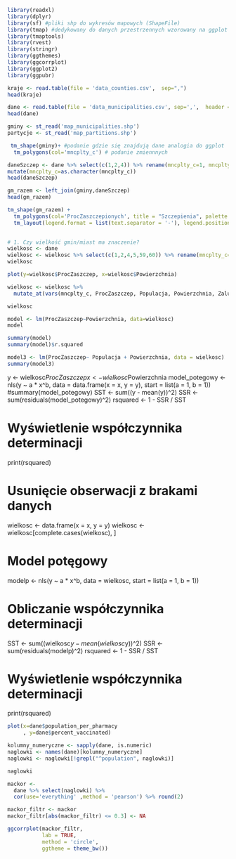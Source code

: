 
```{r}
library(readxl)
library(dplyr)
library(sf) #pliki shp do wykresów mapowych (ShapeFile)
library(tmap) #dedykowany do danych przestrzennych wzorowany na ggplot
library(tmaptools)
library(rvest)
library(stringr)
library(ggthemes)
library(ggcorrplot)
library(ggplot2)
library(ggpubr)
```


```{r}
kraje <- read.table(file = 'data_counties.csv',  sep=",")
head(kraje)
```


```{r}
dane <- read.table(file = 'data_municipalities.csv', sep=',',  header = TRUE)
head(dane)
```

```{r}
gminy <- st_read('map_municipalities.shp') 
partycje <- st_read('map_partitions.shp') 
```


```{r}
 tm_shape(gminy)+ #podanie gdzie się znajdują dane analogia do ggplot
  tm_polygons(col='mncplty_c') # podanie zmiennnych
```


```{r}
daneSzczep <- dane %>% select(c(1,2,4)) %>% rename(mncplty_c=1, mncplty_n=2, ProcZaszczepionych=3) %>% mutate(ProcZaszczepionych=as.numeric(ProcZaszczepionych)) %>% 
mutate(mncplty_c=as.character(mncplty_c))
head(daneSzczep)
```


```{r}
gm_razem <- left_join(gminy,daneSzczep)
head(gm_razem)
```


```{r}
tm_shape(gm_razem) +
  tm_polygons(col='ProcZaszczepionych', title = "Szczepienia", palette = "YlGnBu", style = "kmeans", n = 8) +
  tm_layout(legend.format = list(text.separator = '-'), legend.position = c("left", "bottom"))
          
```

```{r}
# 1. Czy wielkość gmin/miast ma znaczenie?
wielkosc <- dane
wielkosc <- wielkosc %>% select(c(1,2,4,5,59,60)) %>% rename(mncplty_c=1, Nazwa=2, ProcZaszczep=3, Populacja=4, Powierzchnia=5, Zaludnienie=6)
wielkosc
```

```{r}
plot(y=wielkosc$ProcZaszczep, x=wielkosc$Powierzchnia)

wielkosc <- wielkosc %>%
  mutate_at(vars(mncplty_c, ProcZaszczep, Populacja, Powierzchnia, Zaludnienie), as.numeric)

wielkosc

model <- lm(ProcZaszczep~Powierzchnia, data=wielkosc)
model

summary(model)
summary(model)$r.squared
```
```{r}

model3 <- lm(ProcZaszczep~ Populacja + Powierzchnia, data = wielkosc)
summary(model3)
```

y <- wielkosc$ProcZaszczep
x <- wielkosc$Powierzchnia
model_potegowy <- nls(y ~ a * x^b, data = data.frame(x = x, y = y), start = list(a = 1, b = 1))
#summary(model_potegowy)
SST <- sum((y - mean(y))^2)
SSR <- sum(residuals(model_potegowy)^2)
rsquared <- 1 - SSR / SST

# Wyświetlenie współczynnika determinacji
print(rsquared)

# Usunięcie obserwacji z brakami danych
wielkosc <- data.frame(x = x, y = y)
wielkosc <- wielkosc[complete.cases(wielkosc), ]

# Model potęgowy
modelp <- nls(y ~ a * x^b, data = wielkosc, start = list(a = 1, b = 1))

# Obliczanie współczynnika determinacji
SST <- sum((wielkosc$y - mean(wielkosc$y))^2)
SSR <- sum(residuals(modelp)^2)
rsquared <- 1 - SSR / SST

# Wyświetlenie współczynnika determinacji
print(rsquared)



```{r}
plot(x=dane$population_per_pharmacy
     , y=dane$percent_vaccinated)
```

```{r}
kolumny_numeryczne <- sapply(dane, is.numeric)
naglowki <- names(dane)[kolumny_numeryczne]
naglowki <- naglowki[!grepl("^population", naglowki)]

naglowki
```


```{r}
mackor <-
  dane %>% select(naglowki) %>% 
  cor(use='everything' ,method = 'pearson') %>% round(2)

mackor_filtr <- mackor
mackor_filtr[abs(mackor_filtr) <= 0.3] <- NA

ggcorrplot(mackor_filtr,
           lab = TRUE,
           method = 'circle',
           ggtheme = theme_bw())
```




